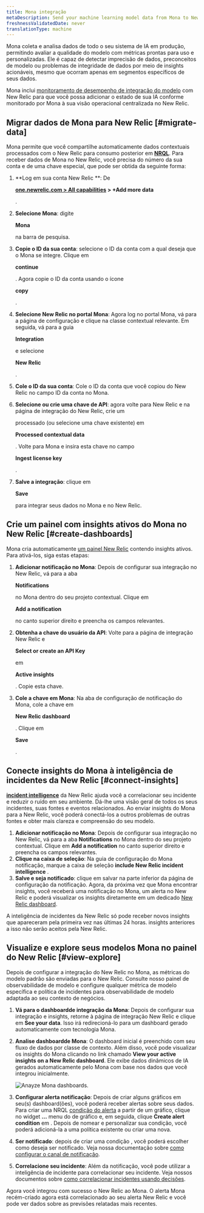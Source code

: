 ```yaml
---
title: Mona integração
metaDescription: Send your machine learning model data from Mona to New Relic to understand your model's performance.
freshnessValidatedDate: never
translationType: machine
---
```



Mona coleta e analisa dados de todo o seu sistema de IA em produção, permitindo avaliar a qualidade do modelo com métricas prontas para uso e personalizadas. Ele é capaz de detectar imprecisão de dados, preconceitos de modelo ou problemas de integridade de dados por meio de insights acionáveis, mesmo que ocorram apenas em segmentos específicos de seus dados.

Mona inclui [monitoramento de desempenho de integração do modelo](/docs/alerts-applied-intelligence/mlops/get-started/intro-mlops/) com New Relic para que você possa adicionar o estado de sua IA conforme monitorado por Mona à sua visão operacional centralizada no New Relic.

## Migrar dados de Mona para New Relic [#migrate-data]

Mona permite que você compartilhe automaticamente dados contextuais processados com o New Relic para consumo posterior em <DoNotTranslate>**[NRQL](/docs/query-your-data/nrql-new-relic-query-language/get-started/nrql-syntax-clauses-functions/)**</DoNotTranslate>. Para receber dados de Mona no New Relic, você precisa do número da sua conta e de uma chave especial, que pode ser obtida da seguinte forma:

1. **Log em sua conta New Relic **: De

   <DoNotTranslate>**[one.newrelic.com > All capabilities](https://one.newrelic.com/all-capabilities) > +Add more data**</DoNotTranslate>

   .

2. **Selecione Mona**: digite

   <DoNotTranslate>**Mona**</DoNotTranslate>

   na barra de pesquisa.

3. **Copie o ID da sua conta**: selecione o ID da conta com a qual deseja que o Mona se integre. Clique em

   <DoNotTranslate>**continue**</DoNotTranslate>

   . Agora copie o ID da conta usando o ícone

   <DoNotTranslate>**copy**</DoNotTranslate>

   .

4. **Selecione New Relic no portal Mona**: Agora log no portal Mona, vá para a página de configuração e clique na classe contextual relevante. Em seguida, vá para a guia

   <DoNotTranslate>**Integration**</DoNotTranslate>

   e selecione

   <DoNotTranslate>**New Relic**</DoNotTranslate>

   .

5. **Cole o ID da sua conta**: Cole o ID da conta que você copiou do New Relic no campo ID da conta no Mona.

6. **Selecione ou crie uma chave de API**: agora volte para New Relic e na página de integração do New Relic, crie um

   <InlinePopover type="licenseKey"/>

   processado (ou selecione uma chave existente) em

   <DoNotTranslate>**Processed contextual data**</DoNotTranslate>

   . Volte para Mona e insira esta chave no campo

   <DoNotTranslate>**Ingest license key**</DoNotTranslate>

   .

7. **Salve a integração**: clique em

   <DoNotTranslate>**Save**</DoNotTranslate>

   para integrar seus dados no Mona e no New Relic.

<InstallFeedback/>

## Crie um painel com insights ativos do Mona no New Relic [#create-dashboards]

Mona cria automaticamente [um painel New Relic](/docs/query-your-data/explore-query-data/dashboards/introduction-dashboards/) contendo insights ativos. Para ativá-los, siga estas etapas:

1. **Adicionar notificação no Mona**: Depois de configurar sua integração no New Relic, vá para a aba

   <DoNotTranslate>**Notifications**</DoNotTranslate>

   no Mona dentro do seu projeto contextual. Clique em

   <DoNotTranslate>**Add a notification**</DoNotTranslate>

   no canto superior direito e preencha os campos relevantes.

2. **Obtenha a chave do usuário da API**: Volte para a página de integração New Relic e

   <DoNotTranslate>**Select or create an API Key**</DoNotTranslate>

   em

   <DoNotTranslate>**Active insights**</DoNotTranslate>

   . Copie esta chave.

3. **Cole a chave em Mona**: Na aba de configuração de notificação do Mona, cole a chave em

   <DoNotTranslate>**New Relic dashboard**</DoNotTranslate>

   . Clique em

   <DoNotTranslate>**Save**</DoNotTranslate>

   .

## Conecte insights do Mona à inteligência de incidentes da New Relic [#connect-insights]

<DoNotTranslate>**[incident intelligence](/docs/alerts-applied-intelligence/applied-intelligence/incident-intelligence/get-started-incident-intelligence/#get-started)**</DoNotTranslate> da New Relic ajuda você a correlacionar seu incidente e reduzir o ruído em seu ambiente. Dá-lhe uma visão geral de todos os seus incidentes, suas fontes e eventos relacionados. Ao enviar insights do Mona para a New Relic, você poderá conectá-los a outros problemas de outras fontes e obter mais clareza e compreensão do seu modelo.

1. **Adicionar notificação no Mona**: Depois de configurar sua integração no New Relic, vá para a aba <DoNotTranslate>**Notifications**</DoNotTranslate> no Mona dentro do seu projeto contextual. Clique em <DoNotTranslate>**Add a notification**</DoNotTranslate> no canto superior direito e preencha os campos relevantes.
2. **Clique na caixa de seleção**: Na guia de configuração do Mona notificação, marque a caixa de seleção <DoNotTranslate>**include New Relic incident intelligence**</DoNotTranslate> .
3. **Salve e seja notificado**: clique em salvar na parte inferior da página de configuração da notificação. Agora, da próxima vez que Mona encontrar insights, você receberá uma notificação no Mona, um alerta no New Relic e poderá visualizar os insights diretamente em um dedicado [New Relic dashboard](/docs/query-your-data/explore-query-data/dashboards/introduction-dashboards/).

<Callout variant="Sending Older Insights">
  A inteligência de incidentes da New Relic só pode receber novos insights que apareceram pela primeira vez nas últimas 24 horas. insights anteriores a isso não serão aceitos pela New Relic.
</Callout>

## Visualize e explore seus modelos Mona no painel do New Relic [#view-explore]

Depois de configurar a integração do New Relic no Mona, as métricas do modelo padrão são enviadas para o New Relic. Consulte nosso painel de observabilidade de modelo e configure qualquer métrica de modelo específica e política de incidentes para observabilidade de modelo adaptada ao seu contexto de negócios.

1. **Vá para o dashboardde integração da Mona**: Depois de configurar sua integração e insights, retorne à página de integração New Relic e clique em <DoNotTranslate>**See your data**</DoNotTranslate>. Isso irá redirecioná-lo para um dashboard gerado automaticamente com tecnologia Mona.

2. **Analise dashboardde Mona**: O dashboard inicial é preenchido com seu fluxo de dados por classe de contexto. Além disso, você pode visualizar os insights do Mona clicando no link chamado <DoNotTranslate>**View your active insights on a New Relic dashboard**</DoNotTranslate>. Ele exibe dados dinâmicos de IA gerados automaticamente pelo Mona com base nos dados que você integrou inicialmente.

   <img
     title="Anayze Mona dashboards"
     alt="Anayze Mona dashboards."
     src={modelperformancemonitoringMonaDashboard}
   />

3. **Configurar alerta notificação**: Depois de criar alguns gráficos em seu(s) dashboard(ões), você poderá receber alertas sobre seus dados. Para criar uma NRQL [condição do alerta](/docs/alerts-applied-intelligence/new-relic-alerts/alert-conditions/create-alert-conditions/) a partir de um gráfico, clique no widget <DoNotTranslate>**...**</DoNotTranslate> menu do de gráfico e, em seguida, clique <DoNotTranslate>**Create alert condition**</DoNotTranslate> em . Depois de nomear e personalizar sua condição, você poderá adicioná-la a uma política existente ou criar uma nova.

4. **Ser notificado**: depois de criar uma condição <InlinePopover type="alerts"/>, você poderá escolher como deseja ser notificado. Veja nossa documentação sobre [como configurar o canal de notificação](/docs/alerts-applied-intelligence/new-relic-alerts/alert-notifications/notification-channels-control-where-send-alerts/).

5. **Correlacione seu incidente**: Além da notificação, você pode utilizar a inteligência de incidente para correlacionar seu incidente. Veja nossos documentos sobre [como correlacionar incidentes usando decisões](/docs/alerts-applied-intelligence/applied-intelligence/incident-intelligence/change-applied-intelligence-correlation-logic-decisions/).

Agora você integrou com sucesso o New Relic ao Mona. O alerta Mona recém-criado agora está correlacionado ao seu alerta New Relic e você pode ver dados sobre as previsões relatadas mais recentes.